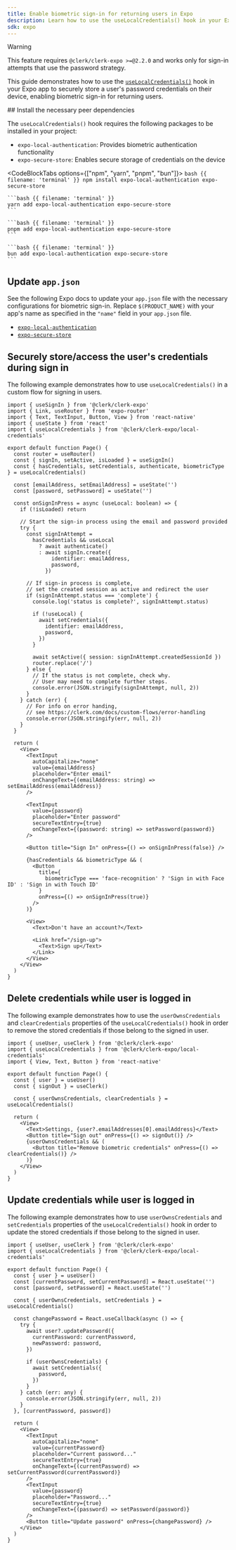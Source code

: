 ```yaml
---
title: Enable biometric sign-in for returning users in Expo
description: Learn how to use the useLocalCredentials() hook in your Expo app to enable biometric sign-ins for returning users.
sdk: expo
---
```


> [!WARNING]
> This feature requires `@clerk/clerk-expo >=@2.2.0` and works only for sign-in attempts that use the password strategy.

This guide demonstrates how to use the [`useLocalCredentials()`](/docs/references/expo/use-local-credentials) hook in your Expo app to securely store a user's password credentials on their device, enabling biometric sign-in for returning users.

<Steps>
  ## Install the necessary peer dependencies

  The `useLocalCredentials()` hook requires the following packages to be installed in your project:

  - `expo-local-authentication`: Provides biometric authentication functionality
  - `expo-secure-store`: Enables secure storage of credentials on the device

  <CodeBlockTabs options={["npm", "yarn", "pnpm", "bun"]}>
    ```bash {{ filename: 'terminal' }}
    npm install expo-local-authentication expo-secure-store
    ```

    ```bash {{ filename: 'terminal' }}
    yarn add expo-local-authentication expo-secure-store
    ```

    ```bash {{ filename: 'terminal' }}
    pnpm add expo-local-authentication expo-secure-store
    ```

    ```bash {{ filename: 'terminal' }}
    bun add expo-local-authentication expo-secure-store
    ```
  </CodeBlockTabs>

  ## Update `app.json`

  See the following Expo docs to update your `app.json` file with the necessary configurations for biometric sign-in. Replace `$(PRODUCT_NAME)` with your app's name as specified in the `"name"` field in your `app.json` file.

  - [`expo-local-authentication`](https://docs.expo.dev/versions/latest/sdk/local-authentication/#configuration-in-appjsonappconfigjs)
  - [`expo-secure-store`](https://docs.expo.dev/versions/latest/sdk/securestore/#configuration-in-appjsonappconfigjs)

  ## Securely store/access the user's credentials during sign in

  The following example demonstrates how to use `useLocalCredentials()` in a custom flow for signing in users.

  ```tsx {{ filename: 'app/sign-in.tsx' }}
  import { useSignIn } from '@clerk/clerk-expo'
  import { Link, useRouter } from 'expo-router'
  import { Text, TextInput, Button, View } from 'react-native'
  import { useState } from 'react'
  import { useLocalCredentials } from '@clerk/clerk-expo/local-credentials'

  export default function Page() {
    const router = useRouter()
    const { signIn, setActive, isLoaded } = useSignIn()
    const { hasCredentials, setCredentials, authenticate, biometricType } = useLocalCredentials()

    const [emailAddress, setEmailAddress] = useState('')
    const [password, setPassword] = useState('')

    const onSignInPress = async (useLocal: boolean) => {
      if (!isLoaded) return

      // Start the sign-in process using the email and password provided
      try {
        const signInAttempt =
          hasCredentials && useLocal
            ? await authenticate()
            : await signIn.create({
                identifier: emailAddress,
                password,
              })

        // If sign-in process is complete,
        // set the created session as active and redirect the user
        if (signInAttempt.status === 'complete') {
          console.log('status is complete?', signInAttempt.status)

          if (!useLocal) {
            await setCredentials({
              identifier: emailAddress,
              password,
            })
          }

          await setActive({ session: signInAttempt.createdSessionId })
          router.replace('/')
        } else {
          // If the status is not complete, check why.
          // User may need to complete further steps.
          console.error(JSON.stringify(signInAttempt, null, 2))
        }
      } catch (err) {
        // For info on error handing,
        // see https://clerk.com/docs/custom-flows/error-handling
        console.error(JSON.stringify(err, null, 2))
      }
    }

    return (
      <View>
        <TextInput
          autoCapitalize="none"
          value={emailAddress}
          placeholder="Enter email"
          onChangeText={(emailAddress: string) => setEmailAddress(emailAddress)}
        />

        <TextInput
          value={password}
          placeholder="Enter password"
          secureTextEntry={true}
          onChangeText={(password: string) => setPassword(password)}
        />

        <Button title="Sign In" onPress={() => onSignInPress(false)} />

        {hasCredentials && biometricType && (
          <Button
            title={
              biometricType === 'face-recognition' ? 'Sign in with Face ID' : 'Sign in with Touch ID'
            }
            onPress={() => onSignInPress(true)}
          />
        )}

        <View>
          <Text>Don't have an account?</Text>

          <Link href="/sign-up">
            <Text>Sign up</Text>
          </Link>
        </View>
      </View>
    )
  }
  ```

  ## Delete credentials while user is logged in

  The following example demonstrates how to use the `userOwnsCredentials` and `clearCredentials` properties of the `useLocalCredentials()` hook in order to remove the stored credentials if those belong to the signed in user.

  ```tsx {{ filename: 'app/user.tsx' }}
  import { useUser, useClerk } from '@clerk/clerk-expo'
  import { useLocalCredentials } from '@clerk/clerk-expo/local-credentials'
  import { View, Text, Button } from 'react-native'

  export default function Page() {
    const { user } = useUser()
    const { signOut } = useClerk()

    const { userOwnsCredentials, clearCredentials } = useLocalCredentials()

    return (
      <View>
        <Text>Settings, {user?.emailAddresses[0].emailAddress}</Text>
        <Button title="Sign out" onPress={() => signOut()} />
        {userOwnsCredentials && (
          <Button title="Remove biometric credentials" onPress={() => clearCredentials()} />
        )}
      </View>
    )
  }
  ```

  ## Update credentials while user is logged in

  The following example demonstrates how to use `userOwnsCredentials` and `setCredentials` properties of the `useLocalCredentials()` hook in order to update the stored credentials if those belong to the signed in user.

  ```tsx {{ filename: 'app/update-user.tsx' }}
  import { useUser, useClerk } from '@clerk/clerk-expo'
  import { useLocalCredentials } from '@clerk/clerk-expo/local-credentials'

  export default function Page() {
    const { user } = useUser()
    const [currentPassword, setCurrentPassword] = React.useState('')
    const [password, setPassword] = React.useState('')

    const { userOwnsCredentials, setCredentials } = useLocalCredentials()

    const changePassword = React.useCallback(async () => {
      try {
        await user?.updatePassword({
          currentPassword: currentPassword,
          newPassword: password,
        })

        if (userOwnsCredentials) {
          await setCredentials({
            password,
          })
        }
      } catch (err: any) {
        console.error(JSON.stringify(err, null, 2))
      }
    }, [currentPassword, password])

    return (
      <View>
        <TextInput
          autoCapitalize="none"
          value={currentPassword}
          placeholder="Current password..."
          secureTextEntry={true}
          onChangeText={(currentPassword) => setCurrentPassword(currentPassword)}
        />
        <TextInput
          value={password}
          placeholder="Password..."
          secureTextEntry={true}
          onChangeText={(password) => setPassword(password)}
        />
        <Button title="Update password" onPress={changePassword} />
      </View>
    )
  }
  ```
</Steps>
